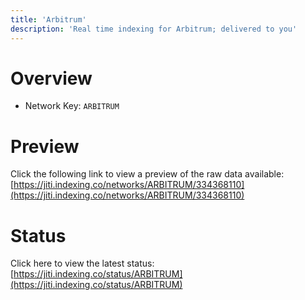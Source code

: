```yaml
---
title: 'Arbitrum'
description: 'Real time indexing for Arbitrum; delivered to you'
---
```


# Overview
- Network Key: `ARBITRUM`

# Preview
Click the following link to view a preview of the raw data available: [https://jiti.indexing.co/networks/ARBITRUM/334368110](https://jiti.indexing.co/networks/ARBITRUM/334368110)

# Status
Click here to view the latest status: [https://jiti.indexing.co/status/ARBITRUM](https://jiti.indexing.co/status/ARBITRUM)

